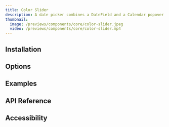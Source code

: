 ---
title: Color Slider
description: A date picker combines a DateField and a Calendar popover
thumbnail:
  image: /previews/components/core/color-slider.jpeg
  video: /previews/components/core/color-slider.mp4
---

<ComponentPreview
  name="demos/components/core/color-slider/basic"
  className="max-w-[150px]"
/>

## Installation

## Options

## Examples

## API Reference

## Accessibility
